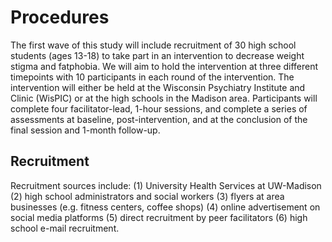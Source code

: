 # Procedures

The first wave of this study will include recruitment of 30 high school students (ages 13-18) to take part in an intervention to decrease weight stigma and fatphobia. We will aim to hold the intervention at three different timepoints with 10 participants in each round of the intervention. The intervention will either be held at the Wisconsin Psychiatry Institute and Clinic (WisPIC) or at the high schools in the Madison area. Participants will complete four facilitator-lead, 1-hour sessions, and complete a series of assessments at baseline, post-intervention, and at the conclusion of the final session and 1-month follow-up.

## Recruitment

Recruitment sources include: (1) University Health Services at UW-Madison (2) high school administrators and social workers (3) flyers at area businesses (e.g. fitness centers, coffee shops) (4) online advertisement on social media platforms (5) direct recruitment by peer facilitators (6) high school e-mail recruitment.
